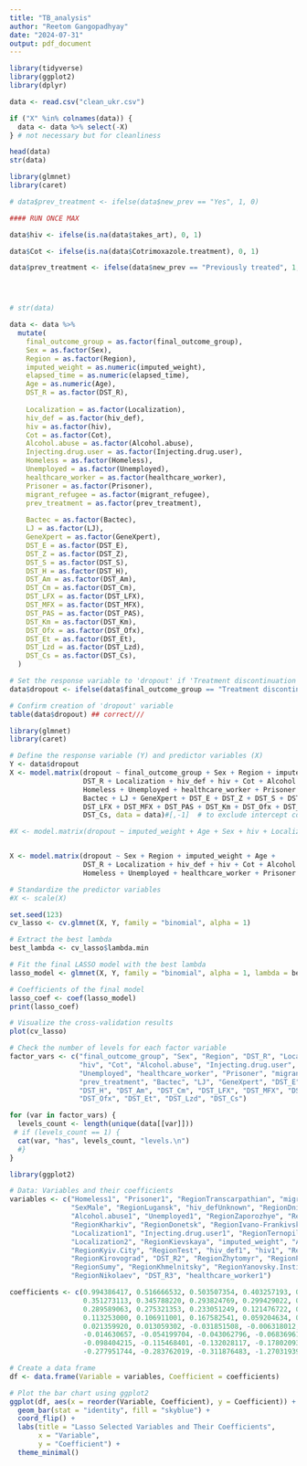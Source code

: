 ```yaml
---
title: "TB_analysis"
author: "Reetom Gangopadhyay"
date: "2024-07-31"
output: pdf_document
---
```


```r
library(tidyverse)
library(ggplot2)
library(dplyr)

data <- read.csv("clean_ukr.csv")

if ("X" %in% colnames(data)) {
  data <- data %>% select(-X)
} # not necessary but for cleanliness 

head(data)
str(data)

```

```r

library(glmnet)
library(caret)

# data$prev_treatment <- ifelse(data$new_prev == "Yes", 1, 0)

#### RUN ONCE MAX

data$hiv <- ifelse(is.na(data$takes_art), 0, 1)

data$Cot <- ifelse(is.na(data$Cotrimoxazole.treatment), 0, 1)

data$prev_treatment <- ifelse(data$new_prev == "Previously treated", 1, 0)





```


```r
# str(data)

data <- data %>%
  mutate(
    final_outcome_group = as.factor(final_outcome_group),
    Sex = as.factor(Sex),
    Region = as.factor(Region),
    imputed_weight = as.numeric(imputed_weight),
    elapsed_time = as.numeric(elapsed_time),
    Age = as.numeric(Age),
    DST_R = as.factor(DST_R),
    
    Localization = as.factor(Localization),
    hiv_def = as.factor(hiv_def),
    hiv = as.factor(hiv),
    Cot = as.factor(Cot),
    Alcohol.abuse = as.factor(Alcohol.abuse),
    Injecting.drug.user = as.factor(Injecting.drug.user),
    Homeless = as.factor(Homeless),
    Unemployed = as.factor(Unemployed),
    healthcare_worker = as.factor(healthcare_worker),
    Prisoner = as.factor(Prisoner),
    migrant_refugee = as.factor(migrant_refugee),
    prev_treatment = as.factor(prev_treatment),
    
    Bactec = as.factor(Bactec),
    LJ = as.factor(LJ),
    GeneXpert = as.factor(GeneXpert),
    DST_E = as.factor(DST_E),
    DST_Z = as.factor(DST_Z),
    DST_S = as.factor(DST_S),
    DST_H = as.factor(DST_H),
    DST_Am = as.factor(DST_Am),
    DST_Cm = as.factor(DST_Cm),
    DST_LFX = as.factor(DST_LFX),
    DST_MFX = as.factor(DST_MFX),
    DST_PAS = as.factor(DST_PAS),
    DST_Km = as.factor(DST_Km),
    DST_Ofx = as.factor(DST_Ofx),
    DST_Et = as.factor(DST_Et),
    DST_Lzd = as.factor(DST_Lzd),
    DST_Cs = as.factor(DST_Cs),
  )

# Set the response variable to 'dropout' if 'Treatment discontinuation' in 'final_outcome_group'
data$dropout <- ifelse(data$final_outcome_group == "Treatment discontinuation", 1, 0)

# Confirm creation of 'dropout' variable
table(data$dropout) ## correct///

```


```r
library(glmnet)
library(caret)

# Define the response variable (Y) and predictor variables (X)
Y <- data$dropout 
X <- model.matrix(dropout ~ final_outcome_group + Sex + Region + imputed_weight + Age +
                  DST_R + Localization + hiv_def + hiv + Cot + Alcohol.abuse + Injecting.drug.user +
                  Homeless + Unemployed + healthcare_worker + Prisoner + migrant_refugee + prev_treatment +
                  Bactec + LJ + GeneXpert + DST_E + DST_Z + DST_S + DST_H + DST_Am + DST_Cm +
                  DST_LFX + DST_MFX + DST_PAS + DST_Km + DST_Ofx + DST_Et + DST_Lzd +
                  DST_Cs, data = data)#[,-1]  # to exclude intercept column

#X <- model.matrix(dropout ~ imputed_weight + Age + Sex + hiv + Localization + Region , data = data)#[,-1]  # to exclude intercept column


X <- model.matrix(dropout ~ Sex + Region + imputed_weight + Age +
                  DST_R + Localization + hiv_def + hiv + Cot + Alcohol.abuse + Injecting.drug.user +
                  Homeless + Unemployed + healthcare_worker + Prisoner + migrant_refugee, data = data) 

# Standardize the predictor variables
#X <- scale(X)

set.seed(123)
cv_lasso <- cv.glmnet(X, Y, family = "binomial", alpha = 1)

# Extract the best lambda
best_lambda <- cv_lasso$lambda.min

# Fit the final LASSO model with the best lambda
lasso_model <- glmnet(X, Y, family = "binomial", alpha = 1, lambda = best_lambda)

# Coefficients of the final model
lasso_coef <- coef(lasso_model)
print(lasso_coef)

# Visualize the cross-validation results
plot(cv_lasso)
```

```r

# Check the number of levels for each factor variable
factor_vars <- c("final_outcome_group", "Sex", "Region", "DST_R", "Localization", "hiv_def", 
                 "hiv", "Cot", "Alcohol.abuse", "Injecting.drug.user", "Homeless", 
                 "Unemployed", "healthcare_worker", "Prisoner", "migrant_refugee", 
                 "prev_treatment", "Bactec", "LJ", "GeneXpert", "DST_E", "DST_Z", "DST_S", 
                 "DST_H", "DST_Am", "DST_Cm", "DST_LFX", "DST_MFX", "DST_PAS", "DST_Km", 
                 "DST_Ofx", "DST_Et", "DST_Lzd", "DST_Cs")

for (var in factor_vars) {
  levels_count <- length(unique(data[[var]]))
 # if (levels_count == 1) {
  cat(var, "has", levels_count, "levels.\n")
  #}
}


```

```r
library(ggplot2)

# Data: Variables and their coefficients
variables <- c("Homeless1", "Prisoner1", "RegionTranscarpathian", "migrant_refugee1", "DST_R1", 
               "SexMale", "RegionLugansk", "hiv_defUnknown", "RegionDnipropetrovsk", 
               "Alcohol.abuse1", "Unemployed1", "RegionZaporozhye", "RegionOdessa", 
               "RegionKharkiv", "RegionDonetsk", "RegionIvano-Frankivsk", "RegionChernihiv", 
               "Localization1", "Injecting.drug.user1", "RegionTernopil", "RegionVolyn", 
               "Localization2", "RegionKievskaya", "imputed_weight", "Age", 
               "RegionKyiv.City", "RegionTest", "hiv_def1", "hiv1", "RegionVinnitsa", 
               "RegionKirovograd", "DST_R2", "RegionZhytomyr", "RegionPoltava", 
               "RegionSumy", "RegionKhmelnitsky", "RegionYanovsky.Institute", 
               "RegionNikolaev", "DST_R3", "healthcare_worker1")

coefficients <- c(0.994386417, 0.516666532, 0.503507354, 0.403257193, 0.397147364, 
                  0.351273113, 0.345788220, 0.293824769, 0.299429022, 0.291769697, 
                  0.289589063, 0.275321353, 0.233051249, 0.121476722, 0.119576909, 
                  0.113253000, 0.106911001, 0.167582541, 0.059204634, 0.042530824, 
                  0.021359920, 0.013059302, -0.031851508, -0.006318012, -0.008042048, 
                  -0.014630657, -0.054199704, -0.043062796, -0.068369619, -0.070167825, 
                  -0.098404215, -0.115468401, -0.132028117, -0.178020938, -0.426661069, 
                  -0.277951744, -0.283762019, -0.311876483, -1.270319397, -1.418704085)

# Create a data frame
df <- data.frame(Variable = variables, Coefficient = coefficients)

# Plot the bar chart using ggplot2
ggplot(df, aes(x = reorder(Variable, Coefficient), y = Coefficient)) +
  geom_bar(stat = "identity", fill = "skyblue") +
  coord_flip() +
  labs(title = "Lasso Selected Variables and Their Coefficients",
       x = "Variable",
       y = "Coefficient") +
  theme_minimal()



```







